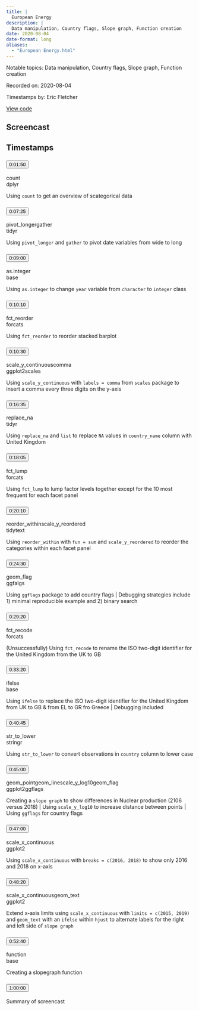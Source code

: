 ```yaml
---
title: |
  European Energy
description: |
  Data manipulation, Country flags, Slope graph, Function creation
date: 2020-08-04
date-format: long
aliases:
  - "European Energy.html"
---
```


Notable topics: Data manipulation, Country flags, Slope graph, Function creation

Recorded on: 2020-08-04

Timestamps by: Eric Fletcher

[View code](https://github.com/dgrtwo/data-screencasts/blob/master/2020_08_04_europe_energy.Rmd)

## Screencast

<div id="yt-player" data-video-id="Rcmu5e-9FSc"></div>

## Timestamps

```{=html}
<div id="topics">
  <div class="topic">
    <h3 id="ts-110">
      <button class="btn btn-link btn-timestamp" onClick="playerSkipToTimestamp(110, this)">0:01:50</button>
    </h3>
    <div class="topic_badges"><div><span class="badge-functions badge bg-info">count</span></div><div><span class="badge-packages badge bg-primary">dplyr</span></div></div>
    <div class="topic_description">
      <p>Using <code>count</code> to get an overview of scategorical data</p>

    </div>
  </div>
  <div class="topic">
    <h3 id="ts-445">
      <button class="btn btn-link btn-timestamp" onClick="playerSkipToTimestamp(445, this)">0:07:25</button>
    </h3>
    <div class="topic_badges"><div><span class="badge-functions badge bg-info">pivot_longer</span><span class="badge-functions badge bg-info">gather</span></div><div><span class="badge-packages badge bg-primary">tidyr</span></div></div>
    <div class="topic_description">
      <p>Using <code>pivot_longer</code> and <code>gather</code> to pivot date variables from wide to long</p>

    </div>
  </div>
  <div class="topic">
    <h3 id="ts-540">
      <button class="btn btn-link btn-timestamp" onClick="playerSkipToTimestamp(540, this)">0:09:00</button>
    </h3>
    <div class="topic_badges"><div><span class="badge-functions badge bg-info">as.integer</span></div><div><span class="badge-packages badge bg-primary">base</span></div></div>
    <div class="topic_description">
      <p>Using <code>as.integer</code> to change <code>year</code> variable from <code>character</code> to <code>integer</code> class</p>

    </div>
  </div>
  <div class="topic">
    <h3 id="ts-610">
      <button class="btn btn-link btn-timestamp" onClick="playerSkipToTimestamp(610, this)">0:10:10</button>
    </h3>
    <div class="topic_badges"><div><span class="badge-functions badge bg-info">fct_reorder</span></div><div><span class="badge-packages badge bg-primary">forcats</span></div></div>
    <div class="topic_description">
      <p>Using <code>fct_reorder</code> to reorder stacked barplot</p>

    </div>
  </div>
  <div class="topic">
    <h3 id="ts-630">
      <button class="btn btn-link btn-timestamp" onClick="playerSkipToTimestamp(630, this)">0:10:30</button>
    </h3>
    <div class="topic_badges"><div><span class="badge-functions badge bg-info">scale_y_continuous</span><span class="badge-functions badge bg-info">comma</span></div><div><span class="badge-packages badge bg-primary">ggplot2</span><span class="badge-packages badge bg-primary">scales</span></div></div>
    <div class="topic_description">
      <p>Using <code>scale_y_continuous</code>  with <code>labels = comma</code> from <code>scales</code> package to insert a comma every three digits on the y-axis</p>

    </div>
  </div>
  <div class="topic">
    <h3 id="ts-995">
      <button class="btn btn-link btn-timestamp" onClick="playerSkipToTimestamp(995, this)">0:16:35</button>
    </h3>
    <div class="topic_badges"><div><span class="badge-functions badge bg-info">replace_na</span></div><div><span class="badge-packages badge bg-primary">tidyr</span></div></div>
    <div class="topic_description">
      <p>Using <code>replace_na</code> and <code>list</code> to replace <code>NA</code> values in <code>country_name</code> column with United Kingdom</p>

    </div>
  </div>
  <div class="topic">
    <h3 id="ts-1085">
      <button class="btn btn-link btn-timestamp" onClick="playerSkipToTimestamp(1085, this)">0:18:05</button>
    </h3>
    <div class="topic_badges"><div><span class="badge-functions badge bg-info">fct_lump</span></div><div><span class="badge-packages badge bg-primary">forcats</span></div></div>
    <div class="topic_description">
      <p>Using <code>fct_lump</code> to lump factor levels together except for the 10 most frequent for each facet panel</p>

    </div>
  </div>
  <div class="topic">
    <h3 id="ts-1210">
      <button class="btn btn-link btn-timestamp" onClick="playerSkipToTimestamp(1210, this)">0:20:10</button>
    </h3>
    <div class="topic_badges"><div><span class="badge-functions badge bg-info">reorder_within</span><span class="badge-functions badge bg-info">scale_y_reordered</span></div><div><span class="badge-packages badge bg-primary">tidytext</span></div></div>
    <div class="topic_description">
      <p>Using <code>reorder_within</code> with <code>fun = sum</code> and <code>scale_y_reordered</code> to reorder the categories within each facet panel</p>

    </div>
  </div>
  <div class="topic">
    <h3 id="ts-1470">
      <button class="btn btn-link btn-timestamp" onClick="playerSkipToTimestamp(1470, this)">0:24:30</button>
    </h3>
    <div class="topic_badges"><div><span class="badge-functions badge bg-info">geom_flag</span></div><div><span class="badge-packages badge bg-primary">ggfalgs</span></div></div>
    <div class="topic_description">
      <p>Using <code>ggflags</code> package to add country flags | Debugging strategies include 1) minimal reproducible example and 2) binary search</p>

    </div>
  </div>
  <div class="topic">
    <h3 id="ts-1760">
      <button class="btn btn-link btn-timestamp" onClick="playerSkipToTimestamp(1760, this)">0:29:20</button>
    </h3>
    <div class="topic_badges"><div><span class="badge-functions badge bg-info">fct_recode</span></div><div><span class="badge-packages badge bg-primary">forcats</span></div></div>
    <div class="topic_description">
      <p>(Unsuccessfully) Using <code>fct_recode</code> to rename the ISO two-digit identifier for the United Kingdom from the UK to GB</p>

    </div>
  </div>
  <div class="topic">
    <h3 id="ts-2000">
      <button class="btn btn-link btn-timestamp" onClick="playerSkipToTimestamp(2000, this)">0:33:20</button>
    </h3>
    <div class="topic_badges"><div><span class="badge-functions badge bg-info">ifelse</span></div><div><span class="badge-packages badge bg-primary">base</span></div></div>
    <div class="topic_description">
      <p>Using <code>ifelse</code> to replace the ISO two-digit identifier for the United Kingdom from UK to GB &amp; from EL to GR fro Greece | Debugging included</p>

    </div>
  </div>
  <div class="topic">
    <h3 id="ts-2445">
      <button class="btn btn-link btn-timestamp" onClick="playerSkipToTimestamp(2445, this)">0:40:45</button>
    </h3>
    <div class="topic_badges"><div><span class="badge-functions badge bg-info">str_to_lower</span></div><div><span class="badge-packages badge bg-primary">stringr</span></div></div>
    <div class="topic_description">
      <p>Using <code>str_to_lower</code> to convert observations in <code>country</code> column to lower case</p>

    </div>
  </div>
  <div class="topic">
    <h3 id="ts-2700">
      <button class="btn btn-link btn-timestamp" onClick="playerSkipToTimestamp(2700, this)">0:45:00</button>
    </h3>
    <div class="topic_badges"><div><span class="badge-functions badge bg-info">geom_point</span><span class="badge-functions badge bg-info">geom_line</span><span class="badge-functions badge bg-info">scale_y_log10</span><span class="badge-functions badge bg-info">geom_flag</span></div><div><span class="badge-packages badge bg-primary">ggplot2</span><span class="badge-packages badge bg-primary">ggflags</span></div></div>
    <div class="topic_description">
      <p>Creating a <code>slope graph</code> to show differences in Nuclear production (2106 versus 2018) | Using <code>scale_y_log10</code> to increase distance between points | Using <code>ggflags</code> for country flags</p>

    </div>
  </div>
  <div class="topic">
    <h3 id="ts-2820">
      <button class="btn btn-link btn-timestamp" onClick="playerSkipToTimestamp(2820, this)">0:47:00</button>
    </h3>
    <div class="topic_badges"><div><span class="badge-functions badge bg-info">scale_x_continuous</span></div><div><span class="badge-packages badge bg-primary">ggplot2</span></div></div>
    <div class="topic_description">
      <p>Using <code>scale_x_continuous</code> with <code>breaks = c(2016, 2018)</code> to show only 2016 and 2018 on x-axis</p>

    </div>
  </div>
  <div class="topic">
    <h3 id="ts-2900">
      <button class="btn btn-link btn-timestamp" onClick="playerSkipToTimestamp(2900, this)">0:48:20</button>
    </h3>
    <div class="topic_badges"><div><span class="badge-functions badge bg-info">scale_x_continuous</span><span class="badge-functions badge bg-info">geom_text</span></div><div><span class="badge-packages badge bg-primary">ggplot2</span></div></div>
    <div class="topic_description">
      <p>Extend x-axis limits using <code>scale_x_continuous</code> with <code>limits = c(2015, 2019)</code> and <code>geom_text</code> with an <code>ifelse</code> within <code>hjust</code> to alternate labels for the right and left side of <code>slope graph</code></p>

    </div>
  </div>
  <div class="topic">
    <h3 id="ts-3160">
      <button class="btn btn-link btn-timestamp" onClick="playerSkipToTimestamp(3160, this)">0:52:40</button>
    </h3>
    <div class="topic_badges"><div><span class="badge-functions badge bg-info">function</span></div><div><span class="badge-packages badge bg-primary">base</span></div></div>
    <div class="topic_description">
      <p>Creating a slopegraph function</p>

    </div>
  </div>
  <div class="topic">
    <h3 id="ts-3600">
      <button class="btn btn-link btn-timestamp" onClick="playerSkipToTimestamp(3600, this)">1:00:00</button>
    </h3>
    <div class="topic_badges"><div></div><div></div></div>
    <div class="topic_description">
      <p>Summary of screencast</p>

    </div>
  </div>
</div>
```
     
<script>
// 2. This code loads the IFrame Player API code asynchronously.
var tag = document.createElement("script");

tag.src = "https://www.youtube.com/iframe_api";
var firstScriptTag = document.getElementsByTagName("script")[0];
firstScriptTag.parentNode.insertBefore(tag, firstScriptTag);

// 3. This function creates an <iframe> (and YouTube player)
//    after the API code downloads.
var videoId = document.getElementById("yt-player").dataset.videoId;
var player;
function onYouTubeIframeAPIReady() {
  player = new YT.Player("yt-player", {
    height: "486",
    width: "864",
    videoId: videoId,
    playerVars: {
      "playsinline": 1
    },
    events: {
      onStateChange: function(event) {
        if (event.data == YT.PlayerState.PLAYING) {
          followTimestamps()
        }
      }
    }
  });
}

function playerSkipToTimestamp(seconds, tsElement) {
  player.seekTo(seconds, true)
  tsElement.scrollIntoView()
  document.getElementById("screencast").scrollIntoView()
}

const timestamps = Array.from(document.querySelectorAll('.topic h3[id^="ts-"]'))
  .map(el => el.id.replace('ts-', ''))

function followTimestamps() {
  if (player.getPlayerState() !== 1) {
    return
  }
  const currentTime = `${Math.floor(player.getCurrentTime())}`
  if (timestamps.includes(currentTime)) {
    const el = document.getElementById(`ts-${currentTime}`)
    if (el) {
      el.scrollIntoView()
      document.getElementById("screencast").scrollIntoView()
    }
  }
  setTimeout(followTimestamps, 1000)
}
</script>
